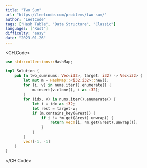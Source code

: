 ```yaml
---
title: "Two Sum"
url: "https://leetcode.com/problems/two-sum/"
author: "LeetCode"
tags: ["Hash Table", "Data Structure", "Classic"]
languages: ["Rust"]
difficulty: "easy"
date: "2023-01-26"
---
```


<CH.Code>

```rs
use std::collections::HashMap;

impl Solution {
    pub fn two_sum(nums: Vec<i32>, target: i32) -> Vec<i32> {
        let mut m = HashMap::<i32,i32>::new();
        for (i, v) in nums.iter().enumerate() {
            m.insert(v.clone(), i as i32);
        }
        for (idx, v) in nums.iter().enumerate() {
            let i = idx as i32;
            let rest = target-v;
            if (m.contains_key(&rest)) {
                if i != *m.get(&rest).unwrap() {
                    return vec![i, *m.get(&rest).unwrap()];
                }
            }
        }
        vec![-1, -1]
    }
}
```

</CH.Code>
